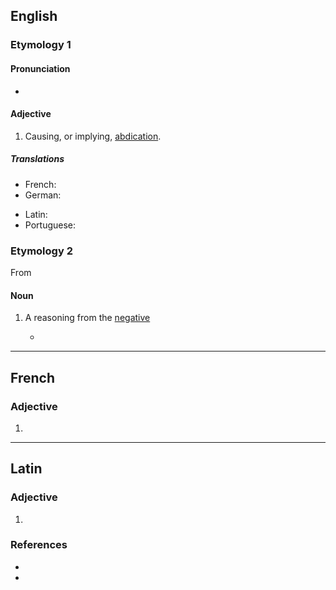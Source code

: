 ==English==

===Etymology 1===
{{suffix|abdicat|ive|lang=en}}

====Pronunciation====
* {{a|US}} {{IPA|/ˈæb.dəˌkeɪ.tɪv/|/ˈæb.dəˌkə.tɪv/|lang=en}}

====Adjective====
{{en-adj}}

# {{lb|en|rare}} Causing, or implying, [[abdication]].

=====Translations=====
{{trans-top|(rare) causing, or implying, abdication}}
* French: {{t+|fr|abdicatif}}
* German: {{t+|de|abdikativ}}
{{trans-mid}}
* Latin: {{t|la|abdicativus}}
* Portuguese: {{t|pt|abdicativo}}
{{trans-bottom}}

===Etymology 2===
From {{der|en|la|abdicativus}}

====Noun====
{{en-noun}}

# {{lb|en|logic}} A reasoning from the [[negative]]
#* {{quote-book|title=The Logic of Apuleius|author=David Londey|year=1987|passage=The fourth mood is that which brings together directly a particular '''abdicative''' from a particular dedicative and a universal '''abdicative''', e.g., ''Some just thing is honourable, no honourable thing is base, therefore some just thing is not base.''}}

----

==French==

===Adjective===
{{head|fr|adjective form}}

# {{feminine of|abdicatif|lang=fr}}
{{rfc-auto}}

----

==Latin==

===Adjective===
{{la-adj-form|abdicatīve}}

# {{inflection of|abdicatīvus||voc|m|s|lang=la}}

===References===
* {{R:L&S}}
* {{R:Gaffiot}}